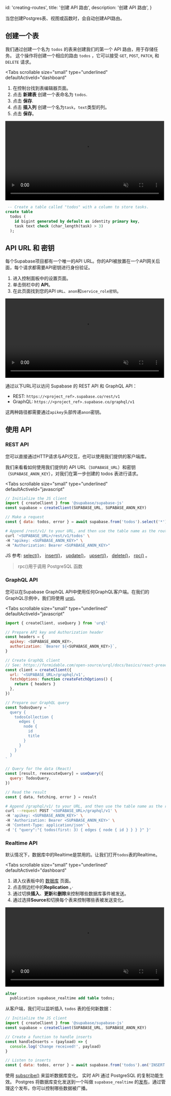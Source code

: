 
  id: 'creating-routes',
  title: '创建 API 路由',
  description: '创建 API 路由',
}


当您创建Postgres表、视图或函数时，会自动创建API路由。

## 创建一个表

我们通过创建一个名为 `todos` 的表来创建我们的第一个 API 路由，用于存储任务。
这个操作将创建一个相应的路由 `todos` ，它可以接受 `GET`, `POST`, `PATCH`, 和 `DELETE` 请求。

<Tabs
  scrollable
  size="small"
  type="underlined"
  defaultActiveId="dashboard"
>
<TabPanel id="dashboard" label="控制台">

1. 在控制台找到表编辑器页面。
1. 点击 **新建表** 创建一个表命名为 `todos`.
1. 点击 **保存**.
1. 点击 **插入列** 创建一个名为`task`，`text`类型的列。
1. 点击 **保存**。

<video width="99%" muted playsInline controls={true}>
  <source
    src="https://xguihxuzqibwxjnimxev.supabase.co/storage/v1/object/public/videos/docs/api/api-create-table-sm.mp4"
    type="video/mp4"
  />
</video>

</TabPanel>
<TabPanel id="sql" label="SQL">

```sql
 -- Create a table called "todos" with a column to store tasks.
create table
  todos (
    id bigint generated by default as identity primary key,
    task text check (char_length(task) > 3)
  );
```

</TabPanel>
</Tabs>

## API URL 和 密钥

每个Supabase项目都有一个唯一的API URL。你的API被放置在一个API网关后面，每个请求都需要API密钥进行身份验证。

1. 进入控制面板中的设置页面。
2. 单击侧栏中的 **API**。
3. 在此页面找到您的API `URL`、`anon`和`service_role密钥`。 

<video width="99%" muted playsInline controls={true}>
  <source
    src="https://xguihxuzqibwxjnimxev.supabase.co/storage/v1/object/public/videos/docs/api/api-url-and-key.mp4"
    type="video/mp4"
  />
</video>

通过以下URL可以访问 Supabase 的 REST API 和 GraphQL API：

- REST: `https://<project_ref>.supabase.co/rest/v1`
- GraphQL: `https://<project_ref>.supabase.co/graphql/v1`

这两种路径都需要通过`apikey`头部传递`anon`密钥。

## 使用 API

### REST API

您可以直接通过HTTP请求与API交互，也可以使用我们提供的客户端库。

我们来看看如何使用我们提供的 API URL（`SUPABASE_URL`）和密钥（`SUPABASE_ANON_KEY`），对我们在第一步创建的 todos 表进行请求。

<Tabs
  scrollable
  size="small"
  type="underlined"
  defaultActiveId="javascript"
>
<TabPanel id="javascript" label="Javascript">

```javascript
// Initialize the JS client
import { createClient } from '@supabase/supabase-js'
const supabase = createClient(SUPABASE_URL, SUPABASE_ANON_KEY)

// Make a request
const { data: todos, error } = await supabase.from('todos').select('*')
```

</TabPanel>
<TabPanel id="curl" label="cURL">

```bash
# Append /rest/v1/ to your URL, and then use the table name as the route
curl '<SUPABASE_URL>/rest/v1/todos' \
-H "apikey: <SUPABASE_ANON_KEY>" \
-H "Authorization: Bearer <SUPABASE_ANON_KEY>"
```

</TabPanel>
</Tabs>

JS 参考: [select()](/docs/reference/javascript/select)，
[insert()](/docs/reference/javascript/insert)，
[update()](/docs/reference/javascript/update)，
[upsert()](/docs/reference/javascript/upsert)，
[delete()](/docs/reference/javascript/delete)，
[rpc()](/docs/reference/javascript/rpc) 。
>rpc()用于调用 PostgreSQL 函数

### GraphQL API

您可以在Supabase GraphQL API中使用任何GraphQL客户端。在我们的GraphQL示例中，我们将使用 [urql](https://formidable.com/open-source/urql/docs/)。

<Tabs
  scrollable
  size="small"
  type="underlined"
  defaultActiveId="javascript"
>
<TabPanel id="javascript" label="Javascript">

```javascript
import { createClient, useQuery } from 'urql'

// Prepare API key and Authorization header
const headers = {
  apikey: <SUPABASE_ANON_KEY>,
  authorization: `Bearer ${<SUPABASE_ANON_KEY>}`,
}

// Create GraphQL client
// See: https://formidable.com/open-source/urql/docs/basics/react-preact/#setting-up-the-client
const client = createClient({
  url: '<SUPABASE_URL>/graphql/v1',
  fetchOptions: function createFetchOptions() {
    return { headers }
  },
})

// Prepare our GraphQL query
const TodosQuery = `
  query {
    todosCollection {
      edges {
        node {
          id
          title
        }
      }
    }
  }
`

// Query for the data (React)
const [result, reexecuteQuery] = useQuery({
  query: TodosQuery,
})

// Read the result
const { data, fetching, error } = result
```

</TabPanel>
<TabPanel id="curl" label="cURL">

```bash
# Append /graphql/v1/ to your URL, and then use the table name as the route
curl --request POST '<SUPABASE_URL>/graphql/v1' \
-H 'apikey: <SUPABASE_ANON_KEY>' \
-H 'Authorization: Bearer <SUPABASE_ANON_KEY>' \
-H 'Content-Type: application/json' \
-d '{ "query":"{ todos(first: 3) { edges { node { id } } } }" }'
```

</TabPanel>
</Tabs>

### Realtime API

默认情况下，数据库中的Realtime是禁用的。让我们打开`todos`表的Realtime。

<Tabs
  scrollable
  size="small"
  type="underlined"
  defaultActiveId="dashboard"
>
<TabPanel id="dashboard" label="控制台">

1. 进入仪表板中的 [数据库](https://supabase.com/dashboard/project/_/database/tables) 页面。
2. 点击侧边栏中的**Replication** 。·
3. 通过切换**插入**、**更新**和**删除**来控制哪些数据库事件被发送。
4. 通过选择**Source**和切换每个表来控制哪些表被发送变化。

<video width="99%" muted playsInline controls={true}>
  <source
    src="https://xguihxuzqibwxjnimxev.supabase.co/storage/v1/object/public/videos/docs/api/api-realtime.mp4"
    type="video/mp4"
  />
</video>

</TabPanel>
<TabPanel id="sql" label="SQL">

```sql
alter
  publication supabase_realtime add table todos;
```

</TabPanel>
</Tabs>

从客户端，我们可以监听插入 `todos` 表的任何新数据：

```javascript
// Initialize the JS client
import { createClient } from '@supabase/supabase-js'
const supabase = createClient(SUPABASE_URL, SUPABASE_ANON_KEY)

// Create a function to handle inserts
const handleInserts = (payload) => {
  console.log('Change received!', payload)
}

// Listen to inserts
const { data: todos, error } = await supabase.from('todos').on('INSERT', handleInserts).subscribe()
```
使用 [subscribe()](/docs/reference/javascript/subscribe) 来监听数据库变化。
实时 API 通过 PostgreSQL 的复制功能生效。 Postgres 将数据库变化发送到一个叫做 `supabase_realtime` 的[发布](/docs/guides/database/replication#publications)，通过管理这个发布，你可以控制哪些数据被广播。














